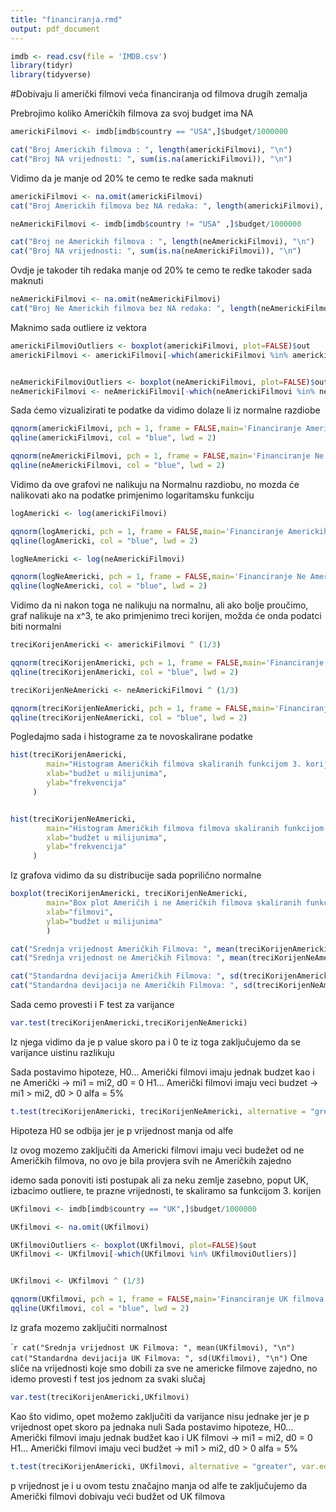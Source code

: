 ```yaml
---
title: "financiranja.rmd"
output: pdf_document
---
```


```r
imdb <- read.csv(file = 'IMDB.csv')
library(tidyr)
library(tidyverse)
```
#Dobivaju li američki filmovi veća financiranja od filmova drugih zemalja


Prebrojimo koliko Američkih filmova za svoj budget ima NA
```r
americkiFilmovi <- imdb[imdb$country == "USA",]$budget/1000000

cat("Broj Americkih filmova : ", length(americkiFilmovi), "\n")
cat("Broj NA vrijednosti: ", sum(is.na(americkiFilmovi)), "\n")

```
Vidimo da je manje od 20% te cemo te redke sada maknuti
```r
americkiFilmovi <- na.omit(americkiFilmovi)
cat("Broj Americkih filmova bez NA redaka: ", length(americkiFilmovi), "\n")
```

```r
neAmerickiFilmovi <- imdb[imdb$country != "USA" ,]$budget/1000000

cat("Broj ne Americkih filmova : ", length(neAmerickiFilmovi), "\n")
cat("Broj NA vrijednosti: ", sum(is.na(neAmerickiFilmovi)), "\n")

```
Ovdje je takoder tih redaka manje od 20% te cemo te redke takoder sada maknuti

```r
neAmerickiFilmovi <- na.omit(neAmerickiFilmovi)
cat("Broj Ne Americkih filmova bez NA redaka: ", length(neAmerickiFilmovi), "\n")
```
Maknimo sada outliere iz vektora

```r
americkiFilmoviOutliers <- boxplot(americkiFilmovi, plot=FALSE)$out
americkiFilmovi <- americkiFilmovi[-which(americkiFilmovi %in% americkiFilmoviOutliers)]


neAmerickiFilmoviOutliers <- boxplot(neAmerickiFilmovi, plot=FALSE)$out
neAmerickiFilmovi <- neAmerickiFilmovi[-which(neAmerickiFilmovi %in% neAmerickiFilmoviOutliers)]


```

Sada ćemo vizualizirati te podatke da vidimo dolaze li iz normalne razdiobe
```r

qqnorm(americkiFilmovi, pch = 1, frame = FALSE,main='Financiranje Americkih filmova ')
qqline(americkiFilmovi, col = "blue", lwd = 2)


```
```r

qqnorm(neAmerickiFilmovi, pch = 1, frame = FALSE,main='Financiranje Ne Americkih filmova ')
qqline(neAmerickiFilmovi, col = "blue", lwd = 2)

```
Vidimo da ove grafovi ne nalikuju na Normalnu razdiobu, no mozda će nalikovati ako na podatke primjenimo logaritamsku funkciju

```r
logAmericki <- log(americkiFilmovi)

qqnorm(logAmericki, pch = 1, frame = FALSE,main='Financiranje Americkih filmova sa log funkcijom')
qqline(logAmericki, col = "blue", lwd = 2)


```

```r

logNeAmericki <- log(neAmerickiFilmovi)

qqnorm(logNeAmericki, pch = 1, frame = FALSE,main='Financiranje Ne Americkih filmova sa log funkcijom')
qqline(logNeAmericki, col = "blue", lwd = 2)

```


Vidimo da ni nakon toga ne nalikuju na normalnu, ali ako bolje proučimo, graf nalikuje na x^3, te ako primjenimo treci korijen, možda će onda podatci biti normalni

```r
treciKorijenAmericki <- americkiFilmovi ^ (1/3)

qqnorm(treciKorijenAmericki, pch = 1, frame = FALSE,main='Financiranje Americkih filmova sa treci korijen funkcijom')
qqline(treciKorijenAmericki, col = "blue", lwd = 2)


```

```r

treciKorijenNeAmericki <- neAmerickiFilmovi ^ (1/3)

qqnorm(treciKorijenNeAmericki, pch = 1, frame = FALSE,main='Financiranje Ne Americkih filmova sa treci korijen funkcijom')
qqline(treciKorijenNeAmericki, col = "blue", lwd = 2)

```


Pogledajmo sada i histograme za te novoskalirane podatke

```r

hist(treciKorijenAmericki,
        main="Histogram Američkih filmova skaliranih funkcijom 3. korijen",
        xlab="budžet u milijunima",
        ylab="frekvencija"
     )


hist(treciKorijenNeAmericki,
        main="Histogram Američkih filmova filmova skaliranih funkcijom 3. korijen",
        xlab="budžet u milijunima",
        ylab="frekvencija"
     )

```
Iz grafova vidimo da su distribucije sada poprilično normalne


```r
boxplot(treciKorijenAmericki, treciKorijenNeAmericki,
        main="Box plot Američih i ne Američkih filmova skaliranih funkcijom 3. korijen",
        xlab="filmovi",
        ylab="budžet u milijunima"
        )
```






```r
cat("Srednja vrijednost Američkih Filmova: ", mean(treciKorijenAmericki), "\n")
cat("Srednja vrijednost ne Američkih Filmova: ", mean(treciKorijenNeAmericki), "\n")

cat("Standardna devijacija Američkih Filmova: ", sd(treciKorijenAmericki), "\n")
cat("Standardna devijacija ne Američkih Filmova: ", sd(treciKorijenNeAmericki), "\n")

```
Sada cemo provesti i F test za varijance 

```r

var.test(treciKorijenAmericki,treciKorijenNeAmericki)

```
Iz njega vidimo da je p value skoro pa i 0 te iz toga zaključujemo da se varijance uistinu razlikuju

Sada postavimo hipoteze, H0... Američki filmovi imaju jednak budzet kao i ne Američki -> mi1 = mi2, d0 = 0
                         H1... Američki filmovi imaju veci budzet -> mi1 > mi2, d0 > 0
                         alfa = 5%
```r

t.test(treciKorijenAmericki, treciKorijenNeAmericki, alternative = "greater", var.equal = FALSE)

```
Hipoteza H0 se odbija jer je p vrijednost manja od alfe

Iz ovog mozemo zaključiti da Americki filmovi imaju veci budežet od ne Američkih filmova, no ovo je bila provjera svih ne Američkih zajedno

idemo sada ponoviti isti postupak ali za neku zemlje zasebno, poput UK, izbacimo outliere, te prazne vrijednosti, te skaliramo sa funkcijom 3. korijen

```r
UKfilmovi <- imdb[imdb$country == "UK",]$budget/1000000

UKfilmovi <- na.omit(UKfilmovi)

UKfilmoviOutliers <- boxplot(UKfilmovi, plot=FALSE)$out
UKfilmovi <- UKfilmovi[-which(UKfilmovi %in% UKfilmoviOutliers)]


UKfilmovi <- UKfilmovi ^ (1/3)

qqnorm(UKfilmovi, pch = 1, frame = FALSE,main='Financiranje UK filmova sa treci korijen funkcijom')
qqline(UKfilmovi, col = "blue", lwd = 2)

```
Iz grafa mozemo zaključiti normalnost

````r
cat("Srednja vrijednost UK Filmova: ", mean(UKfilmovi), "\n")
cat("Standardna devijacija UK Filmova: ", sd(UKfilmovi), "\n")
```
One sliče na vrijednosti koje smo dobili za sve ne americke filmove zajedno, no idemo provesti f test jos jednom za svaki slučaj

```r

var.test(treciKorijenAmericki,UKfilmovi)

```
Kao što vidimo, opet možemo zaključiti da varijance nisu jednake jer je p vrijednost opet skoro pa jednaka nuli
Sada postavimo hipoteze, H0... Američki filmovi imaju jednak budžet kao i UK filmovi -> mi1 = mi2, d0 = 0
                         H1... Američki filmovi imaju veci budžet -> mi1 > mi2, d0 > 0
                         alfa = 5%
```r

t.test(treciKorijenAmericki, UKfilmovi, alternative = "greater", var.equal = FALSE)

```
p vrijednost je i u ovom testu značajno manja od alfe te zaključujemo da Američki filmovi dobivaju veći budžet od UK filmova

